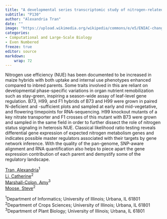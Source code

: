```yaml
---
title: "A developmental series transcriptomic study of nitrogen-related heterosis"
subtitle: "P130"
author: "Alexandria Tran"
date: ""
image: "https://upload.wikimedia.org/wikipedia/commons/e/e5/ENIAC-changing_a_tube.jpg"
categories: 
- Computational and Large-Scale Biology
- Even Numbered
freeze: true
editor: source
markdown: 
    wrap: 72
---
```


Nitrogen use efficiency (NUE) has been documented to be increased in maize hybrids with both uptake and internal use phenotypes enhanced compared to inbred parents. Some traits involved in this are reliant on developmental phase-specific variations in organ nutrient remobilization such as stay-green, inspiring a season-wide assay of leaf-level gene regulation. B73, H99, and F1 hybrids of B73 and H99 were grown in paired N-deficient and -sufficient plots and sampled at early and mid-vegetative, and flowering timepoints for RNA-sequencing. H99 knockout mutants of a key nitrate transporter and F1 crosses of this mutant with B73 were grown and sampled in the same field in order to further dissect the role of nitrogen status signaling in heterosis NUE. Classical likelihood ratio testing reveals differential gene expression of expected nitrogen metabolism genes and indicates possible master regulators associated with their targets by gene network inference. With the quality of the pan-genome, SNP-aware alignment and RNA quantification also helps to piece apart the gene expression contribution of each parent and demystify some of the regulatory landscape.

<a href='mailto:tran30@illinois.edu'>Tran, Alexandria</a><sup>1</sup><br><a href='mailto:chli6@illinois.edu'>Li, Catherine</a><sup>2</sup><br><a href='mailto:amymc@illinois.edu'>Marshall-Colon, Amy</a><sup>3</sup><br><a href='mailto:smoose@illinois.edu'>Moose, Steve</a><sup>2</sup><br>

<sup>1</sup>Department of Informatics; University of Illinois; Urbana, IL 61801<br><sup>2</sup>Department of Crops Sciences; University of Illinois; Urbana, IL 61801<br><sup>3</sup>Department of Plant Biology; University of Illinois; Urbana, IL 61801<br>